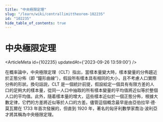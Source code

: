 ```yaml
---
title: "中央極限定理"
slug: "/learn/wiki/centrallimittheorem-102235"
id: "102235"
hide_table_of_contents: true
---
```



# 中央極限定理

<ArticleMeta id={102235} updatedAt={'2023-09-26 13:59:00'} />
<div className='border-solid border-b border-t-0 my-4 border-[var(--ifm-color-gray-300)]' />

在概率論中，中央極限定理（CLT）指出，當樣本量變大時，樣本變量的分佈趨近於正態分佈（即 “鐘形曲線”），假設所有樣本具有相同的大小，且不考慮人口實際分佈的形狀。換句話説，CLT 是一個統計前提，假設給定一個具有有限方差的人口的足夠大的樣本量，從同一人口中抽取的所有樣本變量的平均值將近似等於整個人口的平均值。此外，隨着樣本量的增大，這些樣本近似於一個正態分佈，根據大數定律，它們的方差將近似等於人口的方差。儘管這個概念最早是由亞伯拉罕·德·莫瓦爾在 1733 年首次發展的，但直到 1920 年，著名的匈牙利數學家喬治·波利亞才將其稱為中央極限定理。
